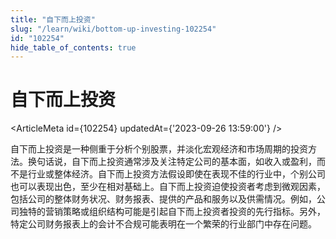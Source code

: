 ```yaml
---
title: "自下而上投资"
slug: "/learn/wiki/bottom-up-investing-102254"
id: "102254"
hide_table_of_contents: true
---
```



# 自下而上投资

<ArticleMeta id={102254} updatedAt={'2023-09-26 13:59:00'} />
<div className='border-solid border-b border-t-0 my-4 border-[var(--ifm-color-gray-300)]' />

自下而上投资是一种侧重于分析个别股票，并淡化宏观经济和市场周期的投资方法。换句话说，自下而上投资通常涉及关注特定公司的基本面，如收入或盈利，而不是行业或整体经济。自下而上投资方法假设即使在表现不佳的行业中，个别公司也可以表现出色，至少在相对基础上。自下而上投资迫使投资者考虑到微观因素，包括公司的整体财务状况、财务报表、提供的产品和服务以及供需情况。例如，公司独特的营销策略或组织结构可能是引起自下而上投资者投资的先行指标。另外，特定公司财务报表上的会计不合规可能表明在一个繁荣的行业部门中存在问题。
